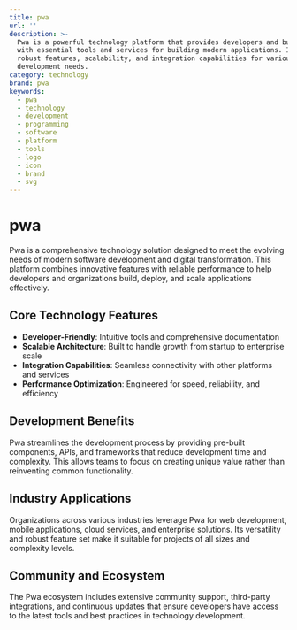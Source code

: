 ```yaml
---
title: pwa
url: ''
description: >-
  Pwa is a powerful technology platform that provides developers and businesses
  with essential tools and services for building modern applications. It offers
  robust features, scalability, and integration capabilities for various
  development needs.
category: technology
brand: pwa
keywords:
  - pwa
  - technology
  - development
  - programming
  - software
  - platform
  - tools
  - logo
  - icon
  - brand
  - svg
---
```


# pwa

Pwa is a comprehensive technology solution designed to meet the evolving needs of modern software development and digital transformation. This platform combines innovative features with reliable performance to help developers and organizations build, deploy, and scale applications effectively.

## Core Technology Features

- **Developer-Friendly**: Intuitive tools and comprehensive documentation
- **Scalable Architecture**: Built to handle growth from startup to enterprise scale
- **Integration Capabilities**: Seamless connectivity with other platforms and services
- **Performance Optimization**: Engineered for speed, reliability, and efficiency

## Development Benefits

Pwa streamlines the development process by providing pre-built components, APIs, and frameworks that reduce development time and complexity. This allows teams to focus on creating unique value rather than reinventing common functionality.

## Industry Applications

Organizations across various industries leverage Pwa for web development, mobile applications, cloud services, and enterprise solutions. Its versatility and robust feature set make it suitable for projects of all sizes and complexity levels.

## Community and Ecosystem

The Pwa ecosystem includes extensive community support, third-party integrations, and continuous updates that ensure developers have access to the latest tools and best practices in technology development.
